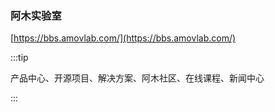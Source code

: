 ### 阿木实验室

[https://bbs.amovlab.com/](https://bbs.amovlab.com/)

:::tip

产品中心、开源项目、解决方案、阿木社区、在线课程、新闻中心

:::